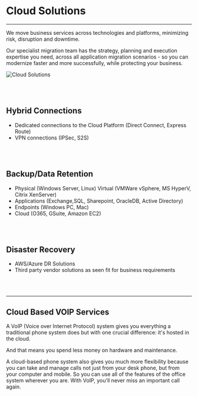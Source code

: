 

<SEO title="Cloud Solutions"/>

# Cloud Solutions #

<hr />

We move business services across technologies and platforms, minimizing risk, disruption and downtime.

Our specialist migration team has the strategy, planning and execution expertise you need,
across all application migration scenarios - so you can modernize faster and more successfully, while protecting your business.

![Cloud Solutions](../../../content/assets/cloud-solutions.png)

<br /><br />

## Hybrid Connections ##

<div class="checkmarks">

- Dedicated connections to the Cloud Platform (Direct Connect, Express Route)
- VPN connections (IPSec, S2S)

</div>

<br /><br />

## Backup/Data Retention ##

<div class="checkmarks">

- Physical (Windows Server, Linux) Virtual (VMWare vSphere, MS HyperV, Citrix XenServer)
- Applications (Exchange,SQL, Sharepoint, OracleDB, Active Directory)
- Endpoints (Windows PC, Mac)
- Cloud (O365, GSuite, Amazon EC2)

</div>

<br /><br />

## Disaster Recovery ##

<div class="checkmarks">

- AWS/Azure DR Solutions
- Third party vendor solutions as seen fit for business requirements

</div>

<br /><br />

<hr />

## Cloud Based VOIP Services ##

A VoIP (Voice over Internet Protocol) system gives you everything a traditional phone system does but with one crucial
difference: it's hosted in the cloud.

And that means you spend less money on hardware and maintenance.

A cloud-based phone system also gives you much more flexibility because you can take and manage calls not just from
your desk phone, but from your computer and mobile. So you can use all of the features of the office system wherever you are.
With VoIP, you'll never miss an important call again.

<br /><br />
